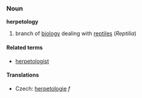 ===Noun===
'''herpetology'''

#branch of [[biology]] dealing with [[reptile]]s (''Reptilia'')

====Related terms====
*[[herpetologist]]

==== Translations ====
*Czech: [[herpetologie]]  ''f''